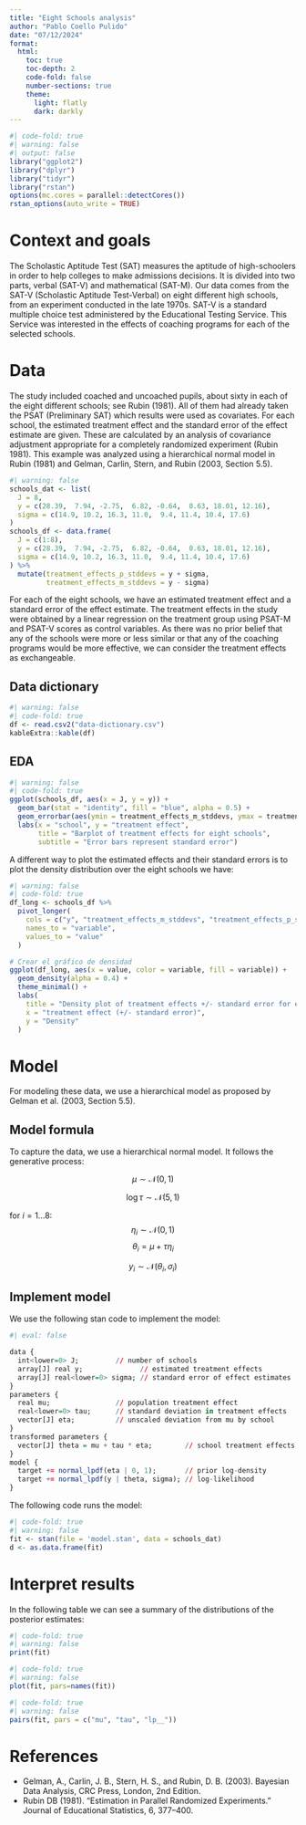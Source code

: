 ```yaml
---
title: "Eight Schools analysis"
author: "Pablo Coello Pulido"
date: "07/12/2024"
format:
  html:
    toc: true
    toc-depth: 2
    code-fold: false
    number-sections: true
    theme:
      light: flatly
      dark: darkly
---
```


```r
#| code-fold: true
#| warning: false
#| output: false
library("ggplot2")
library("dplyr")
library("tidyr")
library("rstan")
options(mc.cores = parallel::detectCores())
rstan_options(auto_write = TRUE)
```

# Context and goals
The Scholastic Aptitude Test (SAT) measures the aptitude of high-schoolers in order to help colleges to make admissions decisions. It is divided into two parts, verbal (SAT-V) and mathematical (SAT-M). Our data comes from the SAT-V (Scholastic Aptitude Test-Verbal) on eight different high schools, from an experiment conducted in the late 1970s. SAT-V is a standard multiple choice test administered by the Educational Testing Service. This Service was interested in the effects of coaching programs for each of the selected schools.


# Data

The study included coached and uncoached pupils, about sixty in each of the eight different schools; see Rubin (1981). All of them had already taken the PSAT (Preliminary SAT) which results were used as covariates. For each school, the estimated treatment effect and the standard error of the effect estimate are given. These are calculated by an analysis of covariance adjustment appropriate for a completely randomized experiment (Rubin 1981). This example was analyzed using a hierarchical normal model in Rubin (1981) and Gelman, Carlin, Stern, and Rubin (2003, Section 5.5).

```r
#| warning: false
schools_dat <- list(
  J = 8, 
  y = c(28.39,  7.94, -2.75,  6.82, -0.64,  0.63, 18.01, 12.16),
  sigma = c(14.9, 10.2, 16.3, 11.0,  9.4, 11.4, 10.4, 17.6)
)
schools_df <- data.frame(
  J = c(1:8), 
  y = c(28.39,  7.94, -2.75,  6.82, -0.64,  0.63, 18.01, 12.16),
  sigma = c(14.9, 10.2, 16.3, 11.0,  9.4, 11.4, 10.4, 17.6)
) %>%
  mutate(treatment_effects_p_stddevs = y + sigma,
         treatment_effects_m_stddevs = y - sigma)
```

For each of the eight schools, we have an estimated treatment effect and a standard error of the effect estimate. The treatment effects in the study were obtained by a linear regression on the treatment group using PSAT-M and PSAT-V scores as control variables. As there was no prior belief that any of the schools were more or less similar or that any of the coaching programs would be more effective, we can consider the treatment effects as exchangeable.

## Data dictionary

```r
#| warning: false
#| code-fold: true
df <- read.csv2("data-dictionary.csv")
kableExtra::kable(df)
```

## EDA

```r
#| warning: false
#| code-fold: true
ggplot(schools_df, aes(x = J, y = y)) +
  geom_bar(stat = "identity", fill = "blue", alpha = 0.5) +
  geom_errorbar(aes(ymin = treatment_effects_m_stddevs, ymax = treatment_effects_p_stddevs), width = 0.3) +
  labs(x = "school", y = "treatment effect",
       title = "Barplot of treatment effects for eight schools",
       subtitle = "Error bars represent standard error")
```

A different way to plot the estimated effects and their standard errors is to plot the density distribution over the eight schools we have:

```r
#| warning: false
#| code-fold: true
df_long <- schools_df %>%
  pivot_longer(
    cols = c("y", "treatment_effects_m_stddevs", "treatment_effects_p_stddevs"), 
    names_to = "variable", 
    values_to = "value"    
  )

# Crear el gráfico de densidad
ggplot(df_long, aes(x = value, color = variable, fill = variable)) +
  geom_density(alpha = 0.4) + 
  theme_minimal() +
  labs(
    title = "Density plot of treatment effects +/- standard error for eight schools",
    x = "treatment effect (+/- standard error)",
    y = "Density"
  )
```
# Model
For modeling these data, we use a hierarchical model as proposed by Gelman et al. (2003, Section 5.5).

## Model formula
To capture the data, we use a hierarchical normal model. It follows the generative process:

$$\mu \sim \mathcal{N}(0, 1)$$

$$ \log \tau \sim \mathcal{N}(5, 1)$$

for $i=1...8$:
$$\eta_i \sim \mathcal{N}(0, 1)$$
$$\theta_i = \mu + \tau\eta_i$$

$$y_i \sim \mathcal{N}(\theta_i, \sigma_i)$$

## Implement model
We use the following stan code to implement the model:

```r
#| eval: false

data {
  int<lower=0> J;         // number of schools 
  array[J] real y;              // estimated treatment effects
  array[J] real<lower=0> sigma; // standard error of effect estimates 
}
parameters {
  real mu;                // population treatment effect
  real<lower=0> tau;      // standard deviation in treatment effects
  vector[J] eta;          // unscaled deviation from mu by school
}
transformed parameters {
  vector[J] theta = mu + tau * eta;        // school treatment effects
}
model {
  target += normal_lpdf(eta | 0, 1);       // prior log-density
  target += normal_lpdf(y | theta, sigma); // log-likelihood
}
```

The following code runs the model:

```r
#| code-fold: true
#| warning: false
fit <- stan(file = 'model.stan', data = schools_dat)
d <- as.data.frame(fit)
```

# Interpret results
In the following table we can see a summary of the distributions of the posterior estimates:

```r
#| code-fold: true
#| warning: false
print(fit)
```

```r
#| code-fold: true
#| warning: false
plot(fit, pars=names(fit))
```

```r
#| code-fold: true
#| warning: false
pairs(fit, pars = c("mu", "tau", "lp__"))
```



# References
* Gelman, A., Carlin, J. B., Stern, H. S., and Rubin, D. B. (2003). Bayesian Data Analysis, CRC Press, London, 2nd Edition.
* Rubin DB (1981). “Estimation in Parallel Randomized Experiments.” Journal of Educational Statistics, 6, 377–400.
